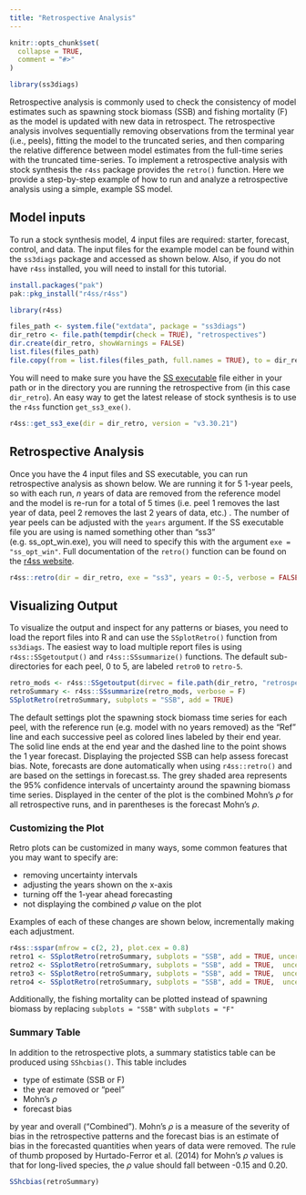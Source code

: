 ```yaml
---
title: "Retrospective Analysis"
---
```


```r
knitr::opts_chunk$set(
  collapse = TRUE,
  comment = "#>"
)
```

```r
library(ss3diags)
```

Retrospective analysis is commonly used to check the consistency of model estimates such as spawning stock biomass (SSB) and fishing mortality (F) as the model is updated with new data in retrospect. The retrospective analysis involves sequentially removing observations from the terminal year (i.e., peels), fitting the model to the truncated series, and then comparing the relative difference between model estimates from the full-time series with the truncated time-series. To implement a retrospective analysis with stock synthesis the `r4ss` package provides the `retro()` function. Here we provide a step-by-step example of how to run and analyze a retrospective analysis using a simple, example SS model.   

## Model inputs  
To run a stock synthesis model, 4 input files are required: starter, forecast, control, and data. The input files for the example model can be found within the `ss3diags` package and accessed as shown below. Also, if you do not have `r4ss` installed, you will need to install for this tutorial. 

```r
install.packages("pak")
pak::pkg_install("r4ss/r4ss")
```

```r
library(r4ss) 

files_path <- system.file("extdata", package = "ss3diags")
dir_retro <- file.path(tempdir(check = TRUE), "retrospectives")
dir.create(dir_retro, showWarnings = FALSE)
list.files(files_path)
file.copy(from = list.files(files_path, full.names = TRUE), to = dir_retro)

```


You will need to make sure you have the [SS executable](https://github.com/nmfs-stock-synthesis/stock-synthesis) file either in your path or in the directory you are running the retrospective from (in this case `dir_retro`). An easy way to get the latest release of stock synthesis is to use the `r4ss` function `get_ss3_exe()`.

```r
r4ss::get_ss3_exe(dir = dir_retro, version = "v3.30.21")
```

## Retrospective Analysis
Once you have the 4 input files and SS executable, you can run retrospective analysis as shown below. We are running it for 5 1-year peels, so with each run, *n* years of data are removed from the reference model and the model is re-run for a total of 5 times (i.e. peel 1 removes the last year of data, peel 2 removes the last 2 years of data, etc.) . The number of year peels can be adjusted with the `years` argument. If the SS executable file you are using is named something other than "ss3" (e.g. ss_opt_win.exe), you will need to specify this with the argument `exe = "ss_opt_win"`. Full documentation of the `retro()` function can be found on the [r4ss website](https://r4ss.github.io/r4ss/reference/retro.html).

```r
r4ss::retro(dir = dir_retro, exe = "ss3", years = 0:-5, verbose = FALSE)

```
## Visualizing Output 

To visualize the output and inspect for any patterns or biases, you need to load the report files into R and can use the `SSplotRetro()` function from `ss3diags`. The easiest way to load multiple report files is using `r4ss::SSgetoutput()` and `r4ss::SSsummarize()` functions. The default sub-directories for each peel, 0 to 5, are labeled `retro0` to `retro-5`.

```r
retro_mods <- r4ss::SSgetoutput(dirvec = file.path(dir_retro, "retrospectives", paste0("retro", seq(0,-5,by=-1))), verbose = F)
retroSummary <- r4ss::SSsummarize(retro_mods, verbose = F)
SSplotRetro(retroSummary, subplots = "SSB", add = TRUE)

```
The default settings plot the spawning stock biomass time series for each peel, with the reference run (e.g. model with no years removed) as the "Ref" line and each successive peel as colored lines labeled by their end year. The solid line ends at the end year and the dashed line to the point shows the 1 year forecast. Displaying the projected SSB can help assess forecast bias. Note, forecasts are done automatically when using `r4ss::retro()` and are based on the settings in forecast.ss. The grey shaded area represents the 95% confidence intervals of uncertainty around the spawning biomass time series. Displayed in the center of the plot is the combined Mohn's $\rho$ for all retrospective runs, and in parentheses is the forecast Mohn's $\rho$. 

### Customizing the Plot  

Retro plots can be customized in many ways, some common features that you may want to specify are:  

* removing uncertainty intervals 
* adjusting the years shown on the x-axis
* turning off the 1-year ahead forecasting
* not displaying the combined $\rho$ value on the plot
  
Examples of each of these changes are shown below, incrementally making each adjustment. 
```r
r4ss::sspar(mfrow = c(2, 2), plot.cex = 0.8)
retro1 <- SSplotRetro(retroSummary, subplots = "SSB", add = TRUE, uncertainty = FALSE)
retro2 <- SSplotRetro(retroSummary, subplots = "SSB", add = TRUE,  uncertainty = FALSE, xlim = c(2015, 2022))
retro3 <- SSplotRetro(retroSummary, subplots = "SSB", add = TRUE,  uncertainty = FALSE, xlim = c(2015, 2022), forecast = FALSE)
retro4 <- SSplotRetro(retroSummary, subplots = "SSB", add = TRUE,  uncertainty = FALSE, xlim = c(2015, 2022), forecast = FALSE, showrho = FALSE, forecastrho = FALSE)

```
Additionally, the fishing mortality can be plotted instead of spawning biomass by replacing `subplots = "SSB"` with `subplots = "F"`

### Summary Table  

In addition to the retrospective plots, a summary statistics table can be produced using `SShcbias()`. This table includes 

* type of estimate (SSB or F)
* the year removed or "peel"
* Mohn's $\rho$ 
* forecast bias 

by year and overall ("Combined"). Mohn's $\rho$ is a measure of the severity of bias in the retrospective patterns and the forecast bias is an estimate of bias in the forecasted quantities when years of data were removed. The rule of thumb proposed by Hurtado-Ferror et al. (2014) for Mohn's $\rho$ values is that for long-lived species, the $\rho$ value should fall between -0.15 and 0.20. 

```r
SShcbias(retroSummary)
```

